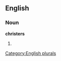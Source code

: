 
==English==

===Noun===
'''christers'''

# {{plural of|[[christer]]}}

[[Category:English plurals]]